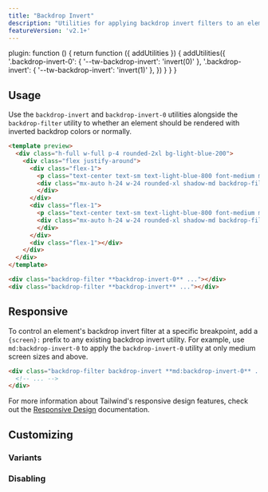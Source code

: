 ```yaml
---
title: "Backdrop Invert"
description: "Utilities for applying backdrop invert filters to an element."
featureVersion: 'v2.1+'
---
```



  plugin: function () {
    return function ({ addUtilities }) {
      addUtilities({
        '.backdrop-invert-0': { '--tw-backdrop-invert': 'invert(0)' },
        '.backdrop-invert': { '--tw-backdrop-invert': 'invert(1)' },
      })
    }
  }
}

## Usage

Use the `backdrop-invert` and `backdrop-invert-0` utilities alongside the `backdrop-filter` utility to whether an element should be rendered with inverted backdrop colors or normally.

```html lightBlue
<template preview>
  <div class="h-full w-full p-4 rounded-2xl bg-light-blue-200">
    <div class="flex justify-around">
      <div class="flex-1">
        <p class="text-center text-sm text-light-blue-800 font-medium mb-1">.backdrop-invert-0</p>
        <div class="mx-auto h-24 w-24 rounded-xl shadow-md backdrop-filter backdrop-invert-0">
        </div>
      </div>
      <div class="flex-1">
        <p class="text-center text-sm text-light-blue-800 font-medium mb-1">.backdrop-invert</p>
        <div class="mx-auto h-24 w-24 rounded-xl shadow-md backdrop-filter backdrop-invert">
        </div>
      </div>
      <div class="flex-1"></div>
    </div>
  </div>
</template>

<div class="backdrop-filter **backdrop-invert-0** ..."></div>
<div class="backdrop-filter **backdrop-invert** ..."></div>
```

## Responsive

To control an element's backdrop invert filter at a specific breakpoint, add a `{screen}:` prefix to any existing backdrop invert utility. For example, use `md:backdrop-invert-0` to apply the `backdrop-invert-0` utility at only medium screen sizes and above.

```html
<div class="backdrop-filter backdrop-invert **md:backdrop-invert-0** ...">
  <!-- ... -->
</div>
```

For more information about Tailwind's responsive design features, check out the [Responsive Design](/docs/responsive-design) documentation.

## Customizing

### Variants

<Variants plugin="backdropInvert" name="backdrop invert" />

### Disabling

<Disabling plugin="backdropInvert" name="backdrop invert" />
